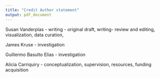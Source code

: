 ```yaml
---
title: "Credit Author statement"
output: pdf_document
---
```


Susan Vanderplas - writing - original draft, writing- review and editing, visualization, data curation, 

James Kruse - investigation

Guillermo Basulto Elias - investigation

Alicia Carriquiry - conceptualization, supervision, resources, funding acquisition
